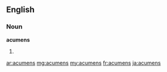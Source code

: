 ==English==
===Noun===
'''acumens'''
# {{plural of|[[acumen]]}}

[[ar:acumens]]
[[mg:acumens]]
[[my:acumens]]
[[fr:acumens]]
[[ja:acumens]]